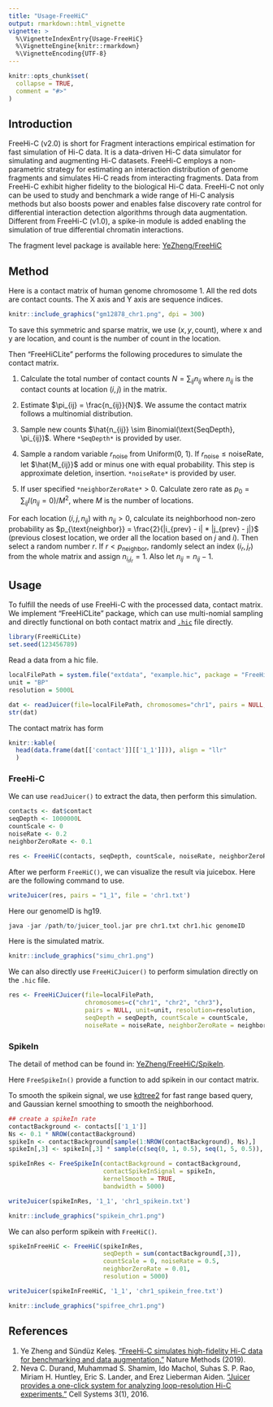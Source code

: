 ```yaml
---
title: "Usage-FreeHiC"
output: rmarkdown::html_vignette
vignette: >
  %\VignetteIndexEntry{Usage-FreeHiC}
  %\VignetteEngine{knitr::rmarkdown}
  %\VignetteEncoding{UTF-8}
---
```


```r
knitr::opts_chunk$set(
  collapse = TRUE,
  comment = "#>"
)
```

## Introduction

FreeHi-C (v2.0) is short for Fragment interactions empirical estimation for fast simulation of Hi-C data. It is a data-driven Hi-C data simulator for simulating and augmenting Hi-C datasets. FreeHi-C employs a non-parametric strategy for estimating an interaction distribution of genome fragments and simulates Hi-C reads from interacting fragments. Data from FreeHi-C exhibit higher fidelity to the biological Hi-C data. FreeHi-C not only can be used to study and benchmark a wide range of Hi-C analysis methods but also boosts power and enables false discovery rate control for differential interaction detection algorithms through data augmentation. Different from FreeHi-C (v1.0), a spike-in module is added enabling the simulation of true differential chromatin interactions.

The fragment level package is available here: [YeZheng/FreeHiC](https://github.com/yezhengSTAT/FreeHiC)


## Method

Here is a contact matrix of human genome chromosome 1. All the red dots are contact counts. The X axis and Y axis are sequence indices.

```r
knitr::include_graphics("gm12878_chr1.png", dpi = 300)
```

To save this symmetric and sparse matrix, we use $(x, y, \text{count})$, where x and y are location, and count is the number of count in the location.

Then "FreeHiCLite" performs the following procedures to simulate the contact matrix.

1. Calculate the total number of contact counts $N = \sum_{ij}n_{ij}$ where $n_{ij}$ is the contact counts at location $(i, j)$ in the matrix.

2. Estimate $\pi_{ij} = \frac{n_{ij}}{N}$. We assume the contact matrix follows a multinomial distribution.

3. Sample new counts $\hat{n_{ij}} \sim Binomial(\text{SeqDepth}, \pi_{ij})$. Where `*SeqDepth*` is provided by user.

4. Sample a random variable $r_{\text{noise}}$ from Uniform(0, 1). If $r_{\text{noise}} \le \text{noiseRate}$, let $\hat{M_{ij}}$ add or minus one with equal probability. This step is approximate deletion, insertion. `*noiseRate*` is provided by user.

5. If user specified `*neighborZeroRate*` > 0. Calculate zero rate as $p_{0} = \sum_{ij}I(n_{ij} = 0) / M^2$, where $M$ is the number of locations. 

For each location $(i, j, n_{ij})$ with $n_{ij} > 0$, calculate its neighborhood non-zero probability as $p_{\text{neighbor}} = \frac{2}{|i_{prev} - i| * |j_{prev} - j|}$ (previous closest location, we order all the location based on $j$ and $i$). 
Then select a random number $r$. If $r < p_{\text{neighbor}}$, randomly select an index $(i_{r}, j_r)$ from the whole matrix and assign $n_{i_rj_r} = 1$. Also let $n_{ij} = n_{ij} - 1$.

## Usage

To fulfill the needs of use FreeHi-C with the processed data, contact matrix. We implement "FreeHiCLite" package, which can use multi-nomial sampling and directly functional on both contact matrix and [`.hic`](https://github.com/aidenlab/juicer/wiki/Data) file directly.


```r
library(FreeHiCLite)
set.seed(123456789)
```

Read a data from a hic file.

```r
localFilePath = system.file("extdata", "example.hic", package = "FreeHiCLite")
unit = "BP"
resolution = 5000L

dat <- readJuicer(file=localFilePath, chromosomes="chr1", pairs = NULL, unit=unit, resolution=resolution)
str(dat)
```

The contact matrix has form

```r
knitr::kable(
  head(data.frame(dat[['contact']][['1_1']])), align = "llr"
  )
```

### FreeHi-C

We can use `readJuicer()` to extract the data, then perform this simulation. 

```r
contacts <- dat$contact
seqDepth <- 1000000L
countScale <- 0
noiseRate <- 0.2
neighborZeroRate <- 0.1

res <- FreeHiC(contacts, seqDepth, countScale, noiseRate, neighborZeroRate, resolution)
```

After we perform `FreeHiC()`, we can visualize the result via juicebox. Here are the following command to use.

```r
writeJuicer(res, pairs = "1_1", file = 'chr1.txt')
```

Here our genomeID is hg19.

```r
java -jar /path/to/juicer_tool.jar pre chr1.txt chr1.hic genomeID
```

Here is the simulated matrix.

```r
knitr::include_graphics("simu_chr1.png")
```

We can also directly use `FreeHiCJuicer()` to perform simulation directly on the `.hic` file.

```r
res <- FreeHiCJuicer(file=localFilePath, 
                     chromosomes=c("chr1", "chr2", "chr3"),
                     pairs = NULL, unit=unit, resolution=resolution,
                     seqDepth = seqDepth, countScale = countScale,
                     noiseRate = noiseRate, neighborZeroRate = neighborZeroRate)
```


### SpikeIn

The detail of method can be found in: [YeZheng/FreeHiC/SpikeIn](https://github.com/yezhengSTAT/FreeHiC/tree/master/SpikeInModule).

Here `FreeSpikeIn()` provide a function to add spikein in our contact matrix.

To smooth the spikein signal, we use [kdtree2](https://github.com/jmhodges/kdtree2) for fast range based query, and Gaussian kernel smoothing to smooth the neighborhood.

```r
## create a spikeIn rate
contactBackground <- contacts[['1_1']]
Ns <- 0.1 * NROW(contactBackground)
spikeIn <- contactBackground[sample(1:NROW(contactBackground), Ns),]
spikeIn[,3] <- spikeIn[,3] * sample(c(seq(0, 1, 0.5), seq(1, 5, 0.5)), Ns, replace = TRUE)

spikeInRes <- FreeSpikeIn(contactBackground = contactBackground, 
                          contactSpikeInSignal = spikeIn, 
                          kernelSmooth = TRUE, 
                          bandwidth = 5000)
```

```r
writeJuicer(spikeInRes, '1_1', 'chr1_spikein.txt')
```

```r
knitr::include_graphics("spikein_chr1.png")
```

We can also perform spikein with `FreeHiC()`.

```r
spikeInFreeHiC <- FreeHiC(spikeInRes, 
                          seqDepth = sum(contactBackground[,3]), 
                          countScale = 0, noiseRate = 0.5, 
                          neighborZeroRate = 0.01, 
                          resolution = 5000)
```

```r
writeJuicer(spikeInFreeHiC, '1_1', 'chr1_spikein_free.txt')
```

```r
knitr::include_graphics("spifree_chr1.png")
```


## References

1. Ye Zheng and Sündüz Keleş. ["FreeHi-C simulates high-fidelity Hi-C data for benchmarking and data augmentation."](https://www.nature.com/articles/s41592-019-0624-3) Nature Methods (2019).
2. Neva C. Durand, Muhammad S. Shamim, Ido Machol, Suhas S. P. Rao, Miriam H. Huntley, Eric S. Lander, and Erez Lieberman Aiden. ["Juicer provides a one-click system for analyzing loop-resolution Hi-C experiments."](https://www.cell.com/cell-systems/fulltext/S2405-4712(16)30219-8) Cell Systems 3(1), 2016.
